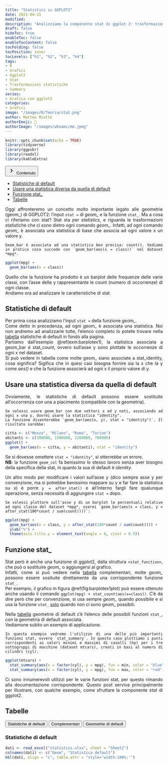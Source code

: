 ```yaml
---
title: "Statistics su GGPLOT2"
date: 2021-04-21
modified:
description: "Analizziamo la componente stat di ggplot 2: trasformazioni statistiche dei dati"
draft: false
hideToc: true
enableToc: false
enableTocContent: false
tocFolding: false
tocPosition: inner
tocLevels: ["h1", "h2", "h3", "h4"]
tags:
- R
- Grafici
- Ggplot2
- Stat
- Trasformazioni statistiche
- Summary
series:
- Grafica con ggplot2
categories:
- Grafici
image: "/images/R/Teoria/stat.png"
author: Matteo Miotto
authorEmoji: 🤖
authorImage: "/images/whoami/me.jpeg"
---
```


```r
knitr::opts_chunk$set(echo = TRUE)
library(tidyverse)
library(ggpubr)
library(readxl)
library(kableExtra)
```

<div class="expand">
<button type="button" class="expand__button" aria-label="Expand Button"> [ ]{.expand-icon .expand-icon__right}<svg xmlns="http://www.w3.org/2000/svg" width="24" height="24" viewBox="0 0 24 24" class="expand-icon__down"><path fill="currentColor" d="M9.29 15.88L13.17 12 9.29 8.12c-.39-.39-.39-1.02 0-1.41.39-.39 1.02-.39 1.41 0l4.59 4.59c.39.39.39 1.02 0 1.41L10.7 17.3c-.39.39-1.02.39-1.41 0-.38-.39-.39-1.03 0-1.42z"></path></svg> Contenuto </button>
<div class="expand__content expand__content--toc" style="max-height: 381px;">
<ul>
<li>
<a href="#statistiche-di-default">Statistiche di default</a>
</li>
<li>
<a href="#usare-una-statistica-diversa-da-quella-di-default">Usare una statistica diversa da quella di default</a>
</li>
<li>
<a href="#funzione-stat_">Funzione stat_</a>
</li>
<li>
<a href="#tabelle">Tabelle</a>
</li>
</ul>
</div>
</div>
::: {style="text-align: justify;"}

Oggi affronteremo un concetto molto importante legato alle geometrie (geom_) di GGPLOT2: l'input `stat = ` di *geom_* e la funzione `stat_`.
Ma a cosa ci riferiamo con stat? Stat sta per *statistics*, e riguarda le trasformazioni statistiche che ci sono dietro ogni comando *geom_*. Infatti, ad ogni comando *geom_* è associata una statistica di base che associa ad ogni valore x un valore y.  

```example
Geom_bar è associata ad una statistica ben precisa: count(). Vediamo in pratica cosa succede con `geom_bar(aes(x = class))` nel dataset *mpg*.
```
```r
ggplot(mpg) +
  geom_bar(aes(x = class))
```
Quello che la funzione ha prodotto è un barplot delle frequenze delle varie classi, con l'asse delle y rappresentante le count (numero di occorrenze) di ogni classe.  
Andiamo ora ad analizzare le caratteristiche di stat.

## Statistiche di default

Per prima cosa analizziamo l'input `stat = ` della funzione *geom_*.  
Come detto in precedenza, ad ogni geom_ è associata una statistica. Noi non andremo ad analizzarle tutte, l'elenco completo lo potete trovare nella [tabella](#tabelle) statistiche di default in fondo alla pagina.  
Partiamo dall'esempio \@ref(exm:barplotex1), la statistica associata a geom_bar è stat_count, ovvero sull'asse y sono plottate le occorrenze di ogni x nel dataset.  
Si può vedere in tabella come molte geom_ siano associate a stat_identity, cosa significa? Sigifica che in quesi casi bisogna fornire sia la x che la y come *aes()* e che la funzione associerà ad ogni x il proprio valore di y.  

## Usare una statistica diversa da quella di default

Ovviamente, le statistiche di default possono essere sostituite all'occorrenza con una a piacimento (compatibile con la geometria).
<br>
```example
Se volessi usare geom_bar con due vettori x ed y noti, associando ad ogni x una y, dovrei usare la statistica "identity".  
La funzione diventerebbe `geom_bar(aes(x, y), stat = "identity")`. Il risultato sarebbe:
```
```r
citta <- c("Monza", "Milano", "Roma", "Torino")
abitanti <- c(300000, 1500000, 2200000, 700000)
ggplot() +
  geom_bar(aes(x = citta, y = abitanti), stat = "identity")
```
Se si dovesse omettere `stat = "identity"`, si otterrebbe un errore.  
**NB**: la funzione `geom_col` fa benissimo lo stesso lavoro senza aver bisogno della specifica della stat, in quanto la sua di default è *identity*. 

Un altro modo per modificare i valori sull'asse y (dico sempre asse y per convenzione, ma si potrebbe benissimo mappare su y e far fare la statistica su x) è porre `y = after_stat()` e all'interno fargli fare qualunque operazione, senza necessità di aggiungere `stat =` dopo.

```example
Se volessi plottare sull'asse y di un barplot le percentuali relative ad ogni classe del dataset *mpg*, userei `geom_bar(aes(x = class, y = after_stat(100*count / sum(count))))`:
```
```r
ggplot(mpg) +
  geom_bar(aes(x = class, y = after_stat(100*count / sum(count)))) +
  ylab("%") +
  theme(axis.title.y = element_text(angle = 0, vjust = 0.5))
```

## Funzione stat_

Stat però è anche una funzione di ggplot2, dalla struttura `<stat_function>`, che può o sostituire *geom_* o aggiungersi al grafico.  
Infatti, come si può vedere nella [tabella](#tabelle) complementari, molte *geom_* possono essere sosituite direttamente da una corrispondente funzione `stat_`.  
Per esempio, il grafico in figura \@ref(fig:barplotex1plot) può essere ottenuto anche usando il comando `ggplot(mpg) + stat_count(aes(x=class))`. C'è da dire però che per convenzione, si usa sempre *geom_* quando possibile e si usa la funzione `stat_` <u>solo</u> quando non ci sono geom_ possibili.  

Nella [tabella](#tabelle) geometrie di default c'è l'elenco delle possibili funzioni `stat_`, con la geometria di default associata.  
Vediamone subito un esempio di applicazione.  

```example
In questo esempio vedremo l'utilizzo di una delle più importanti funzioni stat, ovvero `stat_summary`. In questo caso plottiamo i punti corrispondenti ai valori minimi e massimi di cavalli (hp) per i tre sottogruppi di macchine (dataset mtcars), creati in basi al numero di cilindri (cyl).
```
```r
ggplot(mtcars) +
  stat_summary(aes(x = factor(cyl), y = mpg), fun = min, color = "blue") +
  stat_summary(aes(x = factor(cyl), y = mpg), fun = max, color = "red") 
```

Ci sono innumerevoli utilizzi per le varie funzioni stat, per questo rimando alla documentazione corrispondente. Questo post serviva principalmente per illustrare, con qualche esempio, come sfruttare la componente *stat* di ggplot2.

## Tabelle

<div id="0fa06ef53ae6dc58" class="tab">
  <div class="tab__links">
  <button class="tab__link active" aria-label="Tab link" id="681fec6f465f1c34">Statistiche di default</button>
  <button class="tab__link" aria-label="Tab link" id="856df9eb3ec9f916">Complementari</button>
  <button class="tab__link" aria-label="Tab link" id="723d4595fc2e2181">Geometrie di default</button>
  </div>

<div id="681fec6f465f1c34" class="tab__content" style="display: block;">
  <h3 id="def_stat">Statistiche di default<span class="anchor hide" style="position: relative;"><span style="position: absolute; top: 50%; left: 0.75rem; transform: translateY(-50%); right: -2rem;">
</path></svg></span></span></h3>
```r
dati <- read_excel("statistics.xlsx", sheet = "Sheet2")
colnames(dati) <- c("Geom", "Statistica default")
kbl(dati, align = "c", table.attr = "style='width:100%;'")
```
</div>
  
<div id="856df9eb3ec9f916" class="tab__content active" style="display: none;">
  <h3 id="complementari">Complementari<span class="anchor hide" style="position: relative;"><span style="position: absolute; top: 50%; left: 0.75rem; transform: translateY(-50%); right: -2rem;">
</span></span></h3>

```r
dati <- read_excel("statistics.xlsx", sheet = "Sheet1")
colnames(dati) <- c("Geom", "Stat")
kbl(dati, align = "c", table.attr = "style='width:100%;'")
```
</div>
  
<div id="723d4595fc2e2181" class="tab__content" style="display: none;">
  <h3 id="def_geom">Geometrie di default<span class="anchor hide" style="position: relative;"><span style="position: absolute; top: 50%; left: 0.75rem; transform: translateY(-50%); right: -2rem;">
</path></svg></span></span></h3>
```r
dati <- read_excel("statistics.xlsx", sheet = "Sheet3")
colnames(dati) <- c("Stat", "Geometrie di default")
kbl(dati, align = "c", table.attr = "style='width:100%;'")
```
</div>

</div>



:::
